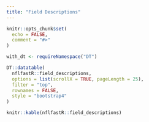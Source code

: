```yaml
---
title: "Field Descriptions"
---
```


```r
knitr::opts_chunk$set(
  echo = FALSE,
  comment = "#>"
)

with_dt <- requireNamespace("DT")

```

```r
DT::datatable(
  nflfastR::field_descriptions,
  options = list(scrollX = TRUE, pageLength = 25),
  filter = "top",
  rownames = FALSE,
  style = "bootstrap4"
)
```

```r
knitr::kable(nflfastR::field_descriptions)
```
